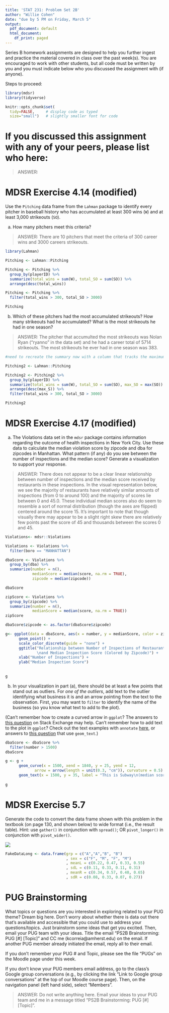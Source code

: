 ```yaml
---
title: 'STAT 231: Problem Set 2B'
author: "Willie Cohen"
date: "due by 5 PM on Friday, March 5"
output:
  pdf_document: default
  html_document:
    df_print: paged
---
```


Series B homework assignments are designed to help you further ingest and practice the material covered in class over the past week(s).  You are encouraged to work with other students, but all code must be written by you and you must indicate below who you discussed the assignment with (if anyone).  

Steps to proceed:

\begin{enumerate}
\item In RStudio, go to File > Open Project, navigate to the folder with the course-content repo, select the course-content project (course-content.Rproj), and click "Open" 
\item Pull the course-content repo (e.g. using the blue-ish down arrow in the Git tab in upper right window)
\item Copy ps2B.Rmd from the course repo to your repo (see page 6 of the GitHub Classroom Guide for Stat231 if needed)
\item Close the course-content repo project in RStudio
\item Open YOUR repo project in RStudio
\item In the ps2B.Rmd file in YOUR repo, replace "YOUR NAME HERE" with your name
\item Add in your responses, committing and pushing to YOUR repo in appropriate places along the way
\item Run "Knit PDF" 
\item Upload the pdf to Gradescope.  Don't forget to select which of your pages are associated with each problem.  \textit{You will not get credit for work on unassigned pages (e.g., if you only selected the first page but your solution spans two pages, you would lose points for any part on the second page that the grader can't see).} 
\end{enumerate}

```r
library(mdsr)   
library(tidyverse)

knitr::opts_chunk$set(
  tidy=FALSE,     # display code as typed
  size="small")   # slightly smaller font for code
```


\newpage 

# If you discussed this assignment with any of your peers, please list who here:

> ANSWER:

\newpage
# MDSR Exercise 4.14 (modified)

Use the `Pitching` data frame from the `Lahman` package to identify every pitcher in baseball history who has accumulated at least 300 wins (`W`) and at least 3,000 strikeouts (`SO`).  

a. How many pitchers meet this criteria?  

> ANSWER: There are 10 pitchers that meet the criteria of 300 career wins and 3000 careers strikeouts. 

```r
library(Lahman)

Pitching <- Lahman::Pitching

Pitching <- Pitching %>%
  group_by(playerID) %>% 
  summarize(total_wins = sum(W), total_SO = sum(SO)) %>%
  arrange(desc(total_wins))

Pitching <- Pitching %>%
  filter(total_wins > 300, total_SO > 3000)

Pitching

```

b. Which of these pitchers had the most accumulated strikeouts?  How many strikeouts had he accumulated?  What is the most strikeouts he had in one season?

> ANSWER: The pitcher that accumulted the most strikeouts was Nolan Ryan ("ryanno" in the data set) and he had a career total of 5714 strikeouts. The most strikeouts he ever had in one season was 383. 

```r
#need to recreate the summary now with a column that tracks the maximum strikeouts, so I've repeated the same code as above adding that variable in the summary 

Pitching2 <- Lahman::Pitching

Pitching2 <- Pitching2 %>%
  group_by(playerID) %>% 
  summarize(total_wins = sum(W), total_SO = sum(SO), max_SO = max(SO)) %>%
  arrange(desc(max_S)) %>%
  filter(total_wins > 300, total_SO > 3000)

Pitching2

```


\newpage 
# MDSR Exercise 4.17 (modified)

a. The Violations data set in the `mdsr` package contains information regarding the outcome of health inspections in New York City.  Use these data to calculate the median violation score by zipcode and dba for zipcodes in Manhattan.  What pattern (if any) do you see between the number of inspections and the median score?  Generate a visualization to support your response.  

> ANSWER: There does not appear to be a clear linear relationship between number of inspections and the median score received by restaurants in these inspections. In the visual representation below, we see the majority of restaurants have relatively similar amounts of inspections (from 0 to around 100) and the majority of scores lie between 0 and 45.0. These individual median scores also do seem to resemble a sort of normal distribution (though the axes are flipped) centered around the score 15. It's important to note that though visually there may appear to be a slight right skew there are relatively few points past the score of 45 and thousands between the scores 0 and 45. 

```r
Violations<- mdsr::Violations

Violations <- Violations %>%
  filter(boro == "MANHATTAN")

dbaScore <- Violations %>%
  group_by(dba) %>%
  summarize(number = n(),
            medianScore = median(score, na.rm = TRUE),
            zipcode = median(zipcode))

dbaScore

zipScore <- Violations %>%
  group_by(zipcode) %>%
  summarize(number = n(),
            medianScore = median(score, na.rm = TRUE))
zipScore

dbaScore$zipcode <- as.factor(dbaScore$zipcode)

g<- ggplot(data = dbaScore, aes(x = number, y = medianScore, color = zipcode)) +
      geom_point() +
      scale_color_discrete(guide = "none") +
      ggtitle("Relationship between Number of Inspections of Restaurants in Manhattan
              \nand Median Inspection Score (Colored by Zipcode)") +
      xlab("Number of Inspections") +
      ylab("Median Inspection Score")
    
  
g

```

b.  In your visualization in part (a), there should be at least a few points that stand out as outliers.  For *one of the outliers*, add text to the outlier identifying what business it is and an arrow pointing from the text to the observation.  First, you may want to `filter` to identify the name of the business (so you know what text to add to the plot).  

(Can't remember how to create a curved arrow in `ggplot`?  The answers to [this question](https://stackoverflow.com/questions/38008863/how-to-draw-a-nice-arrow-in-ggplot2/61383034) on Stack Exchange may help.  Can't remember how to add text to the plot in `ggplot`?  Check out the text examples with `annotate` [here](https://ggplot2.tidyverse.org/reference/annotate.html), or answers to [this question](https://stackoverflow.com/questions/14351608/color-one-point-and-add-an-annotation-in-ggplot2/14351810) that use `geom_text`.)

```r
dbaScore <- dbaScore %>%
  filter(number > 1500)
dbaScore

g <- g +
      geom_curve(x = 1500, xend = 1840, y = 25, yend = 12, 
             arrow = arrow(length = unit(0.3, "cm")), curvature = 0.5) + 
      geom_text(x = 1500, y = 35, label = "This is Subway\n(median score = 15)")
      
g

```


\newpage
# MDSR Exercise 5.7

Generate the code to convert the data frame shown with this problem in the textbook (on page 130, and shown below) to wide format (i.e., the result table).  Hint: use `gather()` in conjunction with `spread()`; OR `pivot_longer()` in conjunction with `pivot_wider()`.

![](images/mdsr_ex_5_7.jpg)

```r
FakeDataLong <- data.frame(grp = c("A","A","B", "B")
                           , sex = c("F", "M", "F", "M")
                           , meanL = c(0.22, 0.47, 0.33, 0.55)
                           , sdL = c(0.11, 0.33, 0.11, 0.31)
                           , meanR = c(0.34, 0.57, 0.40, 0.65)
                           , sdR = c(0.08, 0.33, 0.07, 0.27))

```

\newpage
# PUG Brainstorming

What topics or questions are you interested in exploring related to your PUG theme?  Dream big here.  Don't worry about whether there is data out there that's available and accessible that you could use to address your questions/topics.  Just brainstorm some ideas that get you excited.  Then, email your PUG team with your ideas.  Title the email "PS2B Brainstorming: PUG [#] [Topic]" and CC me (kcorreia@amherst.edu) on the email.  If another PUG member already initiated the email, reply all to their email.  

If you don't remember your PUG # and Topic, please see the file "PUGs" on the Moodle page under this week.  

If you don't know your PUG members email address, go to the class's Google group conversations (e.g., by clicking the link "Link to Google group conversations" at the top of our Moodle course page).  Then, on the navigation panel (left hand side), select "Members". 

> ANSWER: Do not write anything here.  Email your ideas to your PUG team and me in a message titled "PS2B Brainstorming: PUG [#] [Topic]".
